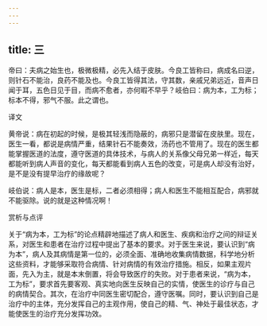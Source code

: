```yaml
---
---
---
```

title: 三
---




帝曰：夫病之始生也，极微极精，必先入结于皮肤。今良工皆称曰，病成名曰逆，则针石不能治，良药不能及也。今良工皆得其法，守其数，亲戚兄弟远近，音声日闻于耳，五色日见于目，而病不愈者，亦何暇不早乎？岐伯曰：病为本，工为标；标本不得，邪气不服。此之谓也。

译文

黄帝说：病在初起的时候，是极其轻浅而隐蔽的，病邪只是潜留在皮肤里。现在，医生一看，都说是病情严重，结果针石不能奏效，汤药也不管用了。现在的医生都能掌握医道的法度，遵守医道的具体技术，与病人的关系像父母兄弟一样近，每天都能听到病人声音的变化，每天都能看到病人五色的改变，可是病人却没有治好，是不是没有提早治疗的缘故呢？

岐伯说：病人是本，医生是标，二者必须相得；病人和医生不能相互配合，病邪就不能驱除。说的就是这种情况啊！

赏析与点评

关于“病为本，工为标”的论点精辟地描述了病人和医生、疾病和治疗之间的辩证关系，对医生和患者在治疗过程中提出了基本的要求。对于医生来说，要认识到“病为本”，病人及其病情是第一位的，必须全面、准确地收集病情数据，科学地分析这些资料，才能够采取符合病情、针对病情的有效治疗措施。相反，如果主观片面，先入为主，就是本末倒置，将会导致医疗的失败。对于患者来说，“病为本，工为标”，要求首先要客观、真实地向医生反映自己的实情，使医生的诊疗与自己的病情契合。其次，在治疗中同医生密切配合，遵守医嘱。同时，要认识到自己是治疗中的主体，充分发挥自己的主观作用，使自己的精、气、神处于最佳状态，才能使医生的治疗充分发挥功效。